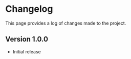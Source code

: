 
<Meta title="Changelog" />

# Changelog

This page provides a log of changes made to the project.

## Version 1.0.0

- Initial release

